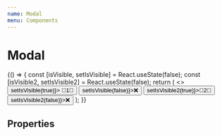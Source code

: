 ```yaml
---
name: Modal
menu: Components
---
```



# Modal

<Playground>
  {() => {
    const [isVisible, setIsVisible] = React.useState(false);
    const [isVisible2, setIsVisible2] = React.useState(false);
    return (
      <>
        <Button variant="primary" onClick={() => setIsVisible(true)}>
          🚪1⃣️
        </Button>
        <Modal isVisible={isVisible} style={{ width: 500, height: 200 }}>
          <Button onClick={() => setIsVisible(false)}>❌</Button>
          <Button onClick={() => setIsVisible2(true)}>🚪2⃣️</Button>
        </Modal>
        <Modal isVisible={isVisible2} style={{ width: 600, height: 100 }}>
          <Button onClick={() => setIsVisible2(false)}>❌</Button>
        </Modal>
      </>
    );
  }}
</Playground>

## Properties

<Props of={Modal} />
